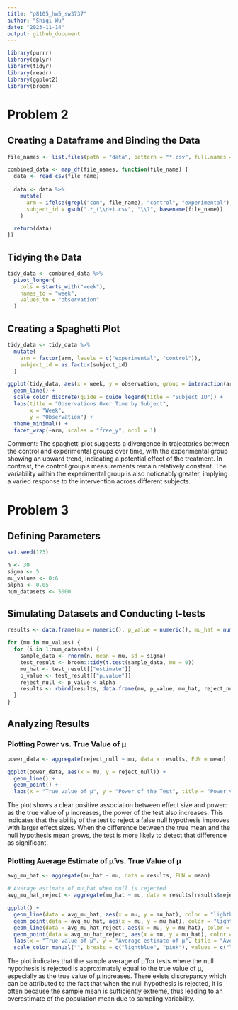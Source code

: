 ```yaml
---
title: "p8105_hw5_sw3737"
author: "Shiqi Wu"
date: "2023-11-14"
output: github_document
---
```


```r
library(purrr)
library(dplyr)
library(tidyr)
library(readr)
library(ggplot2)
library(broom)
```

# Problem 2

## Creating a Dataframe and Binding the Data
```r
file_names <- list.files(path = "data", pattern = "*.csv", full.names = TRUE)

combined_data <- map_df(file_names, function(file_name) {
  data <- read_csv(file_name)
  
  data <- data %>%
    mutate(
      arm = ifelse(grepl("con", file_name), "control", "experimental"),
      subject_id = gsub(".*_(\\d+).csv", "\\1", basename(file_name))
    )

  return(data)
})
```

## Tidying the Data
```r
tidy_data <- combined_data %>%
  pivot_longer(
    cols = starts_with("week"), 
    names_to = "week", 
    values_to = "observation"
  )
```

## Creating a Spaghetti Plot
```r
tidy_data <- tidy_data %>%
  mutate(
    arm = factor(arm, levels = c("experimental", "control")),
    subject_id = as.factor(subject_id)
  )

ggplot(tidy_data, aes(x = week, y = observation, group = interaction(arm, subject_id), color = subject_id)) +
  geom_line() +
  scale_color_discrete(guide = guide_legend(title = "Subject ID")) +
  labs(title = "Observations Over Time by Subject",
       x = "Week",
       y = "Observation") +
  theme_minimal() +
  facet_wrap(~arm, scales = "free_y", ncol = 1) 
```

Comment: The spaghetti plot suggests a divergence in trajectories between the control and experimental groups over time, with the experimental group showing an upward trend, indicating a potential effect of the treatment. In contrast, the control group's measurements remain relatively constant. The variability within the experimental group is also noticeably greater, implying a varied response to the intervention across different subjects.

# Problem 3

## Defining Parameters
```r
set.seed(123)  

n <- 30
sigma <- 5
mu_values <- 0:6
alpha <- 0.05
num_datasets <- 5000
```

## Simulating Datasets and Conducting t-tests
```r
results <- data.frame(mu = numeric(), p_value = numeric(), mu_hat = numeric(), reject_null = logical())

for (mu in mu_values) {
  for (i in 1:num_datasets) {
    sample_data <- rnorm(n, mean = mu, sd = sigma)
    test_result <- broom::tidy(t.test(sample_data, mu = 0))
    mu_hat <- test_result[["estimate"]]
    p_value <- test_result[["p.value"]]
    reject_null <- p_value < alpha
    results <- rbind(results, data.frame(mu, p_value, mu_hat, reject_null))
  }
}
```

## Analyzing Results

### Plotting Power vs. True Value of μ
```r
power_data <- aggregate(reject_null ~ mu, data = results, FUN = mean)

ggplot(power_data, aes(x = mu, y = reject_null)) +
  geom_line() +
  geom_point() +
  labs(x = "True value of μ", y = "Power of the Test", title = "Power vs. True Value of μ")
```

The plot shows a clear positive association between effect size and power: as the true value of μ increases, the power of the test also increases. This indicates that the ability of the test to reject a false null hypothesis improves with larger effect sizes. When the difference between the true mean and the null hypothesis mean grows, the test is more likely to detect that difference as significant.

### Plotting Average Estimate of μ̂ vs. True Value of μ
```r
avg_mu_hat <- aggregate(mu_hat ~ mu, data = results, FUN = mean)

# Average estimate of mu_hat when null is rejected
avg_mu_hat_reject <- aggregate(mu_hat ~ mu, data = results[results$reject_null == TRUE, ], FUN = mean)

ggplot() +
  geom_line(data = avg_mu_hat, aes(x = mu, y = mu_hat), color = "lightblue") +
  geom_point(data = avg_mu_hat, aes(x = mu, y = mu_hat), color = "lightblue") +
  geom_line(data = avg_mu_hat_reject, aes(x = mu, y = mu_hat), color = "pink") +
  geom_point(data = avg_mu_hat_reject, aes(x = mu, y = mu_hat), color = "pink") +
  labs(x = "True value of μ", y = "Average estimate of μ̂", title = "Average Estimate of μ̂ vs. True Value of μ") +
  scale_color_manual("", breaks = c("lightblue", "pink"), values = c("lightblue" = "All Samples", "pink" = "Null Rejected"))

```

The plot indicates that the sample average of μ̂ for tests where the null hypothesis is rejected is approximately equal to the true value of μ, especially as the true value of μ increases. There exists discrepancy which can be attributed to the fact that when the null hypothesis is rejected, it is often because the sample mean is sufficiently extreme, thus leading to an overestimate of the population mean due to sampling variability.
